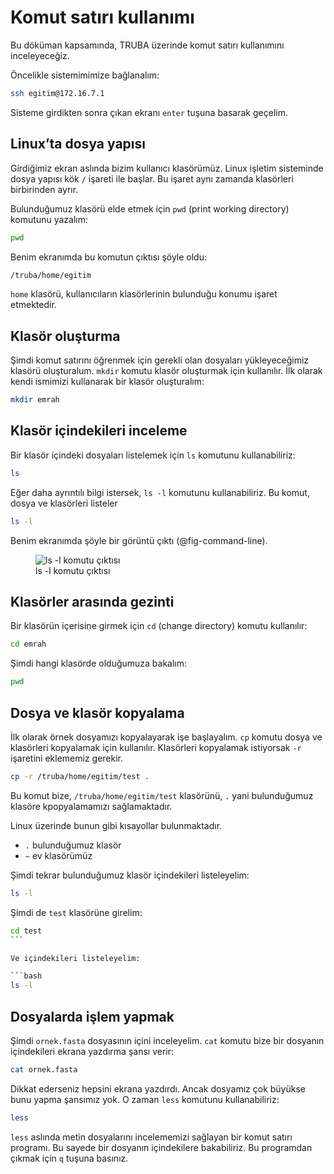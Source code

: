 # Komut satırı kullanımı

Bu döküman kapsamında, TRUBA üzerinde komut satırı kullanımını inceleyeceğiz.

Öncelikle sistemimimize bağlanalım:

```bash
ssh egitim@172.16.7.1 
```

Sisteme girdikten sonra çıkan ekranı `enter` tuşuna basarak geçelim.

## Linux'ta dosya yapısı

Girdiğimiz ekran aslında bizim kullanıcı klasörümüz. Linux işletim sisteminde dosya yapısı kök `/` işareti ile başlar. Bu işaret aynı zamanda klasörleri birbirinden ayrır.

Bulunduğumuz klasörü elde etmek için `pwd` (print working directory) komutunu yazalım:


```bash
pwd
```

Benim ekranımda bu komutun çıktısı şöyle oldu:

```bash
/truba/home/egitim
```

`home` klasörü, kullanıcıların klasörlerinin bulunduğu konumu işaret etmektedir.

## Klasör oluşturma

Şimdi komut satırını öğrenmek için gerekli olan dosyaları yükleyeceğimiz klasörü oluşturalum. `mkdir` komutu klasör oluşturmak için kullanılır. İlk olarak kendi ismimizi kullanarak bir klasör oluşturalım:


```bash
mkdir emrah
```

## Klasör içindekileri inceleme 

Bir klasör içindeki dosyaları listelemek için `ls` komutunu kullanabiliriz:

```bash
ls
```

Eğer daha ayrıntılı bilgi istersek, `ls -l` komutunu kullanabiliriz. Bu komut, dosya ve klasörleri listeler

```bash
ls -l
```

Benim ekranımda şöyle bir görüntü çıktı (@fig-command-line). 

![ls -l komutu çıktısı](images/command-line.png){#fig-command-line}

## Klasörler arasında gezinti

Bir klasörün içerisine girmek için `cd` (change directory) komutu kullanılır:

```bash
cd emrah
```
Şimdi hangi klasörde olduğumuza bakalım:

```bash
pwd
```

## Dosya ve klasör kopyalama

İlk olarak örnek dosyamızı kopyalayarak işe başlayalım. `cp` komutu dosya ve klasörleri kopyalamak için kullanılır. Klasörleri kopyalamak istiyorsak `-r` işaretini eklememiz gerekir.

```bash
cp -r /truba/home/egitim/test .
```

Bu komut bize, `/truba/home/egitim/test` klasörünü, `.` yani bulunduğumuz klasöre kpopyalamamızı sağlamaktadır.

Linux üzerinde bunun gibi kısayollar bulunmaktadır.

+ `.` bulunduğumuz klasör
+ `~` ev klasörümüz

Şimdi tekrar bulunduğumuz klasör içindekileri listeleyelim:

```bash
ls -l
```

Şimdi de `test` klasörüne girelim:

```bash
cd test
``` 

Ve içindekileri listeleyelim:

```bash
ls -l
```

## Dosyalarda işlem yapmak

Şimdi `ornek.fasta` dosyasının içini inceleyelim. `cat` komutu bize bir dosyanın içindekileri ekrana yazdırma şansı verir:

```bash
cat ornek.fasta
```

Dikkat ederseniz hepsini ekrana yazdırdı. Ancak dosyamız çok büyükse bunu yapma şansımız yok. O zaman `less` komutunu kullanabiliriz:

```bash
less
```

`less` aslında metin dosyalarını incelememizi sağlayan bir komut satırı programı. Bu sayede bir dosyanın içindekilere bakabiliriz. Bu programdan çıkmak için `q` tuşuna basınız.

